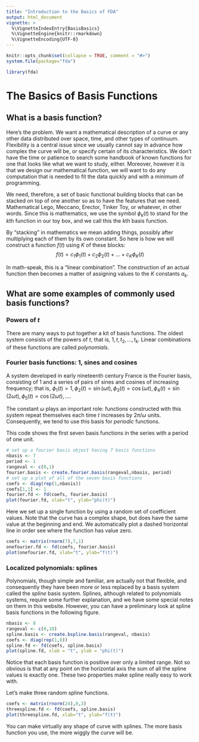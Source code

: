 ```yaml
---
title: "Introduction to the Basics of FDA"
output: html_document
vignette: >
  %\VignetteIndexEntry{BasisBasics}
  %\VignetteEngine{knitr::rmarkdown}
  %\VignetteEncoding{UTF-8}
---
```


```r
knitr::opts_chunk$set(collapse = TRUE, comment = "#>")
system.file(package="fda")
```

```r
library(fda)
```

# The Basics of Basis Functions

## What is a basis function?

Here's the problem. We want a mathematical description of a curve or any other data distributed over space, time, and other types of continuum. Flexibility is a central issue since we usually cannot say in advance how complex the curve will be, or specify certain of its characteristics. We don't have the time or patience to search some handbook of known functions for one that looks like what we want to study, either. Moreover, however it is that we design our mathematical function, we will want to do any computation that is needed to fit the data quickly and with a minimum of programming.

We need, therefore, a set of basic functional building blocks that can be stacked on top of one another so as to have the features that we need. Mathematical Lego, Meccano, Erector, Tinker Toy, or whatever, in other words. Since this is mathematics, we use the symbol $\phi_k(t)$ to stand for the $k$th function in our toy box, and we call this the $k$th basis function. 

By "stacking" in mathematics we mean adding things, possibly after multiplying each of them by its own constant. So here is how we will construct a function $f(t)$ using $K$ of these blocks: 
$$f(t) = c_1 \phi_1(t) + c_2 \phi_2(t) + \ldots + c_K \phi_K(t)$$

In math-speak, this is a "linear combination". The construction of an actual function then becomes a matter of assigning values to the $Κ$ constants $a_k$.

## What are some examples of commonly used basis functions?

###  Powers of $t$

There are many ways to put together a kit of basis functions. The oldest system consists of the powers of $t$, that is, $1, t, t_2, ... , t_k$. Linear combinations of these functions are called *polynomials*.

###  Fourier basis functions: 1, sines and cosines

A system developed in early nineteenth century France is the Fourier basis, consisting of $1$ and a series of pairs of sines and cosines of increasing frequency; that is, 
$\phi_1(t) = 1, \phi_2(t) = \sin(\omega t), \phi_3(t) = \cos(\omega t), \phi_4(t) = \sin(2 \omega t), \phi_5(t) = \cos(2 \omega t), \ldots$.  

The constant $\omega$ plays an important role: functions constructed with this system repeat themselves each time $t$ increases by $2 \pi / \omega$ units. Consequently, we tend to use this basis for *periodic* functions. 

This code shows the first seven basis functions in the series with a period of one unit.

```r
# set up a fourier basis object having 7 basis functions
nbasis <- 7
period <- 1
rangeval <- c(0,1)
fourier.basis <- create.fourier.basis(rangeval,nbasis, period)
# set up a plot of all of the seven basis functions
coefs <- diag(rep(1,nbasis))
coefs[1,1] <- 1
fourier.fd <- fd(coefs, fourier.basis)
plot(fourier.fd, xlab="t", ylab="phi(t)")
```

Here we set up a single function by using a random set of coefficient values.  Note that the curve has a complex shape, but does have the same value at the beginning and end.  We automatically plot a dashed horizontal line in order see where the function has value zero.

```r
coefs <- matrix(rnorm(7),7,1)
onefourier.fd <- fd(coefs, fourier.basis)
plot(onefourier.fd, xlab="t", ylab="f(t)")
```

###  Localized polynomials:  splines

Polynomials, though simple and familiar, are actually not that flexible, and consequently they have been more or less replaced by a basis system called the *spline* basis system. Splines, although related to polynomials systems, require some further explanation, and we have some special notes on them in this website. However, you can have a preliminary look at spline basis functions in the following figure.

```r
nbasis <- 8
rangeval <- c(0,10)
spline.basis <- create.bspline.basis(rangeval, nbasis)
coefs <- diag(rep(1,8))
spline.fd <- fd(coefs, spline.basis)
plot(spline.fd, xlab = "t", ylab = "phi(t)")
```

Notice that each basis function is positive over only a limited range.  Not so obvious is that at any point on the horizontal axis the sum of all the spline values is exactly one.  These two properties make spline really easy to work with.

Let's make three random spline functions.

```r
coefs <- matrix(rnorm(24),8,3)
threespline.fd <- fd(coefs, spline.basis)
plot(threespline.fd, xlab="t", ylab="f(t)")
```
You can make virtually any shape of curve with splines.  The more basis function you use, the more wiggly the curve will be.
